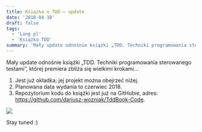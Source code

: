 ```yaml
---
title: Książka o TDD – update
date: '2018-04-10'
draft: false
tags:
  - 'Lang pl'
  - 'Książka TDD'
summary: 'Mały update odnośnie książki „TDD. Techniki programowania sterowanego testami”, której premiera zbliża się wielkimi krokami…'
---
```


Mały update odnośnie książki „TDD. Techniki programowania sterowanego testami”, której premiera zbliża się wielkimi krokami…


1. Jest już okładka; jej projekt można obejrzeć niżej.
2. Planowana data wydania to czerwiec 2018.
3. Repozytorium kodu do książki jest już na GitHubie, adres: https://github.com/dariusz-wozniak/TddBook-Code.


![](/static/images/blog/cc62501ed35ad7454fb98d57200b8463tddppr.jpg)

Stay tuned :)
